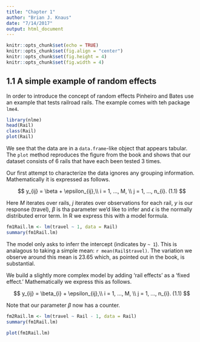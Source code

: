 ```yaml
---
title: "Chapter 1"
author: "Brian J. Knaus"
date: "7/14/2017"
output: html_document
---
```


```r
knitr::opts_chunk$set(echo = TRUE)
knitr::opts_chunk$set(fig.align = "center")
knitr::opts_chunk$set(fig.height = 4)
knitr::opts_chunk$set(fig.width = 4)
```

## 1.1 A simple example of random effects


In order to introduce the concept of random effects Pinheiro and Bates use an example that tests railroad rails.
The example comes with teh package `lme4`.


```r
library(nlme)
head(Rail)
class(Rail)
plot(Rail)
```


We see that the data are in a `data.frame`-like object that appears tabular.
The `plot` method reproduces the figure from the book and shows that our dataset consists of 6 rails that have each been tested 3 times.


Our first attempt to characterize the data ignores any grouping information.
Mathematically it is expressed as follows.


$$
y_{ij} = \beta + \epsilon_{ij},\\
i = 1, ..., M, \\
j = 1, ..., n_{i}. (1.1)
$$


Here $M$ iterates over rails, $j$ iterates over observations for each rail, $y$ is our response (travel), $\beta$ is tha parameter we'd like to infer and  $\epsilon$ is the normally distributed error term.
In R we express this with a model formula.


```r
fm1Rail.lm <- lm(travel ~ 1, data = Rail)
summary(fm1Rail.lm)
```


The model only asks to inferr the intercept (indicates by `~ 1`).
This is analagous to taking a simple mean: `r mean(Rail$travel)`.
The variation we observe around this mean is 23.65 which, as pointed out in the book, is substantial.


We build a slightly more complex model by adding 'rail effects' as a 'fixed effect.'
Mathematically we express this as follows.


$$
y_{ij} = \beta_{i} + \epsilon_{ij},\\
i = 1, ..., M, \\
j = 1, ..., n_{i}. (1.1)
$$


Note that our parameter $\beta$ now has a counter.



```r
fm2Rail.lm <- lm(travel ~ Rail - 1, data = Rail)
summary(fm1Rail.lm)

plot(fm1Rail.lm)
```


